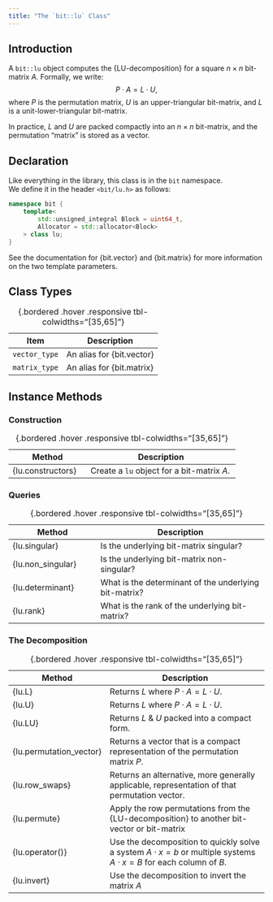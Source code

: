 ```yaml
---
title: "The `bit::lu` Class"
---
```


## Introduction

A `bit::lu` object computes the {LU-decomposition} for a square $n \times n$ bit-matrix $A$.
Formally, we write:
$$
P \cdot A = L \cdot U,
$$
where $P$ is the permutation matrix, $U$ is an upper-triangular bit-matrix, and $L$ is a unit-lower-triangular bit-matrix.

In practice, $L$ and $U$ are packed compactly into an $n \times n$ bit-matrix, and the permutation "matrix" is stored as a vector.

## Declaration

Like everything in the library, this class is in the `bit` namespace. \
We define it in the header `<bit/lu.h>` as follows:

```cpp
namespace bit {
    template<
        std::unsigned_integral Block = uint64_t,
        Allocator = std::allocator<Block>
    > class lu;
}
```
See the documentation for {bit.vector} and {bit.matrix} for more information on the two template parameters.

## Class Types

Item            | Description
--------------- | -------------------------------------------
`vector_type`   | An alias for {bit.vector}
`matrix_type`   | An alias for {bit.matrix}
: {.bordered .hover .responsive tbl-colwidths="[35,65]"}

## Instance Methods

### Construction

Method                   | Description
------------------------ | ----------------------------------------------
{lu.constructors}        | Create a `lu` object for a bit-matrix $A$.
: {.bordered .hover .responsive tbl-colwidths="[35,65]"}

### Queries

Method                   | Description
------------------------ | ----------------------------------------------
{lu.singular}            | Is the underlying bit-matrix singular?
{lu.non_singular}        | Is the underlying bit-matrix non-singular?
{lu.determinant}         | What is the determinant of the underlying bit-matrix?
{lu.rank}                | What is the rank of the underlying bit-matrix?
: {.bordered .hover .responsive tbl-colwidths="[35,65]"}

### The Decomposition

Method                   | Description
------------------------ | ----------------------------------------------
{lu.L}                   | Returns $L$ where $P \cdot A = L \cdot U$.
{lu.U}                   | Returns $L$ where $P \cdot A = L \cdot U$.
{lu.LU}                  | Returns $L$ & $U$ packed into a compact form.
{lu.permutation_vector}  | Returns a vector that is a compact representation of the permutation matrix $P$.
{lu.row_swaps}           | Returns an alternative, more generally applicable, representation of that permutation vector.
{lu.permute}             | Apply the row permutations from the {LU-decomposition} to another bit-vector or bit-matrix
{lu.operator()}          | Use the decomposition to quickly solve a system $A \cdot x = b$ or multiple systems $A \cdot x = B$ for each column of $B$.
{lu.invert}              | Use the decomposition to invert the matrix $A$
: {.bordered .hover .responsive tbl-colwidths="[35,65]"}
